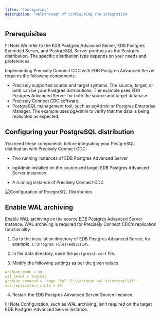 ```yaml
---
title: 'Configuring'
description: 'Walkthrough of configuring the integration'
---
```


## Prerequisites

!!! Note
     We refer to the EDB Postgres Advanced Server, EDB Postgres Extended Server, and PostgreSQL Server products as the Postgres distribution. The specific distribution type depends on your needs and preferences.

Implementing Precisely Connect CDC with EDB Postgres Advanced Server requires the following components:

- Precisely supported source and target systems. The source, target, or both can be your Postgres distributions. The example uses EDB Postgres Advanced Server for both the source and target database.
- Precisely Connect CDC software.
- PostgreSQL management tool, such as pgAdmin or Postgres Enterprise Manager. The example uses pgAdmin to verify that the data is being replicated as expected.

## Configuring your PostgreSQL distribution

You need these components before integrating your PostgreSQL distribution with Precisely Connect CDC:

- Two running instances of EDB Postgres Advanced Server

- pgAdmin installed on the source and target EDB Postgres Advanced Server instances

- A running instance of Precisely Connect CDC

![Configuration of PostgreSQL Distribution](Images/configureepas.png)

## Enable WAL archiving

Enable WAL archiving on the source EDB Postgres Advanced Server instance. WAL archiving is required for Precisely Connect CDC’s replication functionality.

1. Go to the installation directory of EDB Postgres Advanced Server, for example, `C:\Program Files\edb\as14\`.

2. In the data directory, open the `postgresql.conf` file.

3. Modify the following settings as per the given values.

```yaml
archive_mode = on
wal_level = logical
archive_command = 'copy "%p" "C:\\archive_wal_directory\\%f"'    
max_replication_slots = 20

```

4. Restart the EDB Postgres Advanced Server Source instance.

!!! Note
     Configuration, such as WAL archiving, isn't required on the target EDB Postgres Advanced Server instance.
